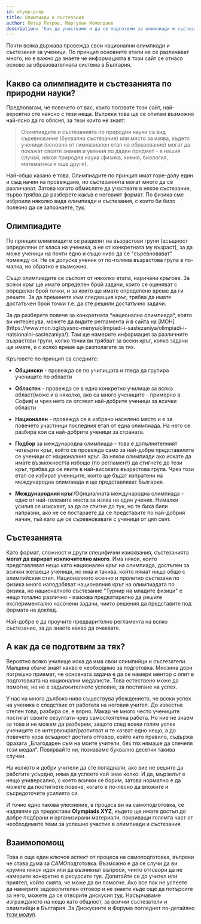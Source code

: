 ```yaml
---
id: olymp-prep
title: Олимпиади и състезания
author: Петър Петров, Маргулан Исмолдаев
description: 'Как да участваме и да се подготвим за олимпиади и състезания по физика?'
---
```


<Warning title="Информацията се отнаса за България">
Почти всяка държава провежда свои национални олимпиади и състезания за ученици. По принцип основните етапи не се различават много, но е важно да знаете че информацията в този сайт се отнася осново за образователната система в България.
</Warning>

## Какво са олимпиадите и състезанията по природни науки?
Предполагам, че повечето от вас, които ползвате този сайт, най-вероятно сте наясно с тези неща. Въпреки това ще се опитам възможно най-ясно да го обясня, за тези които не знаят:

>Олимпиадите и състезанията по природни науки са вид съревнование (буквално състезание) или място за изява, където ученици (основно от гимназиален етап на образование) могат да покажат своите знания и умения по даден предмет - в нашия случай, някоя природна наука (физика, химия, биология, математика и още други). 

Най-общо казано е това. Олимпиадите по принцип имат горе-долу един и същ начин на провеждане, но състезанията могат много да се различават. Затова когато обмисляте да участвате в някое състезание, първо трябва да разберете какъв е неговият формат. По физика сме изброили няколко вида олимпиади и състезания, с които би било полезно да се запознаете, [тук](/general/phys-resources).


## Олимпиадите
По принцип олимпиадите се разделят на възрастови групи (всъщност определяни от класа на ученика, а не от конкретната му възраст), за да може ученици на почти едно и също ниво да се "съревновават" помежду си. Не се допуска ученик от по-голяма възрастова група в по-малка, но обратно е възможно.

Също олимпиадите се състоят от няколко етапа, наричани кръгове. За всеки кръг ще имате определен брой задачи, които се оценяват с определен брой точки, и за които ще имате определено време да ги решите. За да преминете към следващия кръг, трябва да имате достатъчен брой точки т.е. да сте решили достатъчно задачи.

<Warning title="Специфичните изисквания">
За да разберете повече за конкретната *национална олимпиада*, която ви интересува, можете да видите регламента ѝ в сайта на [МОН](https://www.mon.bg/dyasno-menyu/olimpiadi-i-sastezaniya/olimpiadi-i-natsionalni-sastezaniya/). Там ще намерите информация за различните възрастови групи, колко точки ви трябват за всеки кръг, колко задачи ще имате, и с колко време ще разполагате за тях.
</Warning>

Кръговете по принцип са следните:

- **Общински** - провежда се по училищата и гледа да групира учениците по области
- **Областен** - провежда се в едно конкретно училище за всяка област(може и в няколко, ако са много учениците - примерно в София) и чрез него се отсяват най-добрите ученици за всички области
- **Национален** - провежда се в избрано населено място и е за повечето участници последния етап от една олимпиада. На него се разбира кои са най-добрите ученици за страната.

- **Подбор** за международна олимпиада - това е допълнителният четвърти кръг, който се провежда само за най-добре представилите се ученици от националния кръг. За някои олимпиади ако искате да имате възможността избощо (по регламент) да стигнете до този кръг, трябва да се явите в най-високата възрастова група. Чрез този етап се избират учениците, които ще бъдат изпратени на международна олимпиада и ще представляват България.

- **Международния кръг**/Официалната международна олимпиада - едно от най-големите места за изява на един ученик. Немалки усилия се изискват, за да се стигне до тук, но те биха били напразни, ако не се постараете да се представите по най-добрия начин, тъй като ще се съревновавате с ученици от цял свят.

## Състезанията
Като формат, сложност и други специфични изисквания, състезанията **могат да варират изключително много**. Има някои, които представляват нещо като национален кръг на олимпиада, достъпен за всички желаещи ученици, но има и такива, който нямат нищо общо с олимпийския стил. 
<Optional title="Пример:">
Националното есенно и пролетно състезани по физика много наподобяват националния кръг на олимпиадата по физика, но националното състезание "Турнир на младите физици" е нещо тотално различно - изисква предватирелно да решите експериментално насочени задачи, чиито решения да представите под формата на доклад.
</Optional>

<Warning>
Най-добре е да проучите предварително регламента на всяко състезание, за да знаете какво да очаквате.
</Warning>

## А как да се подготвим за тях?
Вероятно всяко училище иска да има свои олимпийци и състезатели. Малцина обаче знаят какво е необходимо за подготовка. Мнозина дори погрешно приемат, че основната задача е да се намери ментор с опит в подготовката на национални медалисти. Това естествено може да помогне, но не е задължителното условие, за постигане на успех.

У нас на много дълбоко ниво съществува убеждението, че всеки успех на ученика е следствие от работата на неговия учител. До известна степен това, разбира се, е вярно. Макар че много често учениците постигат своите резултати чрез самостоятелна работа. Но ние не знаем за това и не можем да разберем, защото след всеки голям успех учениците се интервюират/разпитват и те казват едно нещо, а до повечето хора всъщност достига отговор, който като правило, съдържа фразата „Благодарен съм на моите учители, без тях нямаше да спечеля този медал“. Повярвайте ни, познаваме буквално десетки такива случаи.

На колкото и добри учители да сте попаднали, ако вие не решите да работите усърдно, няма да успеете кой знае колко. И да, мързелът е нещо универсално, с което всички се борим, затова нормално е да можете да постигнете повече, когато е по-лесно да вложите и съсредоточите усилията си. 

И точно едно такова улеснение, в процеса ви на самоподготовка, се надявяме да предостави **Olympiads XYZ**, където ще имате достъп до добре подбрани и организирани материали, покриващи голямта част от необходимите теми за успешно участие в олимпиади и състезания.

## Взаимопомощ 

Това е още един ключов аспект от процеса на самоподготовка, въпреки че става дума за *САМО*подготовка. Възможно е да се случи да ви хрумне някоя идея или да възникнат въпроси, чиито отговори да не намерите конкретно в ресурсите тук. Допитайте се до учител или приятел, който смята, че може да ви помогне. Ако все пак не успеете да намерите задоволителен отговор и не знаете къде още да потърсите за него, можете да се отворите дискусия [тук](https://github.com/OlympiadsXYZ/olympiads-xyz/discussions). Насърчаваме изграждането на нещо като общност, за всички състезатели и олимпийци в България. За Дискусиите и Форума погледнет по-детайлно [този модул](/general/discussions).
